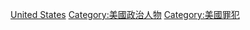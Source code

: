[[Category:各国恐怖分子|United States]]
[[Category:美國政治人物|Category:美國政治人物]]
[[Category:美國罪犯|Category:美國罪犯]]